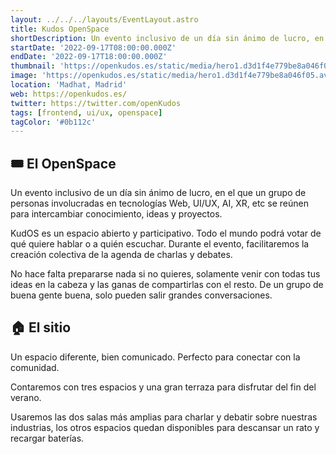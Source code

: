 ```yaml
---
layout: ../../../layouts/EventLayout.astro
title: Kudos OpenSpace
shortDescription: Un evento inclusivo de un día sin ánimo de lucro, en el que un grupo de personas involucradas en tecnologías Web, UI/UX, AI, XR, etc se reúnen para intercambiar conocimiento, ideas y proyectos.
startDate: '2022-09-17T08:00:00.000Z'
endDate: '2022-09-17T18:00:00.000Z'
thumbnail: 'https://openkudos.es/static/media/hero1.d3d1f4e779be8a046f05.avif'
image: 'https://openkudos.es/static/media/hero1.d3d1f4e779be8a046f05.avif'
location: 'Madhat, Madrid'
web: https://openkudos.es/
twitter: https://twitter.com/openKudos
tags: [frontend, ui/ux, openspace]
tagColor: '#0b112c'
---
```


## 🎟   El OpenSpace
Un evento inclusivo de un día sin ánimo de lucro, en el que un grupo de personas involucradas en tecnologías Web, UI/UX, AI, XR, etc se reúnen para intercambiar conocimiento, ideas y proyectos.

KudOS es un espacio abierto y participativo. Todo el mundo podrá votar de qué quiere hablar o a quién escuchar. Durante el evento, facilitaremos la creación colectiva de la agenda de charlas y debates.

No hace falta prepararse nada si no quieres, solamente venir con todas tus ideas en la cabeza y las ganas de compartirlas con el resto. De un grupo de buena gente buena, solo pueden salir grandes conversaciones.

## 🏠 El sitio

Un espacio diferente, bien comunicado. Perfecto para conectar con la comunidad.

Contaremos con tres espacios y una gran terraza para disfrutar del fin del verano.

Usaremos las dos salas más amplias para charlar y debatir sobre nuestras industrias, los otros espacios quedan disponibles para descansar un rato y recargar baterías.


